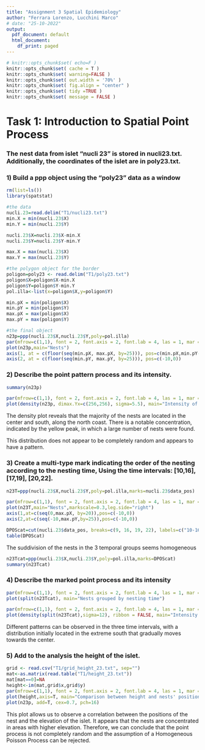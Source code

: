 ```yaml
---
title: "Assignment 3 Spatial Epidemiology"
author: "Ferrara Lorenzo, Lucchini Marco"
# date: "25-10-2022"
output:
  pdf_document: default
  html_document:
    df_print: paged
---
```


```r
# knitr::opts_chunk$set( echo=F )
knitr::opts_chunk$set( cache = T )
knitr::opts_chunk$set( warning=FALSE )
knitr::opts_chunk$set( out.width = '70%' )
knitr::opts_chunk$set( fig.align = "center" )
knitr::opts_chunk$set( tidy =TRUE )
knitr::opts_chunk$set( message = FALSE )
```

# Task 1: Introduction to Spatial Point Process

### The nest data from islet “nucli 23” is stored in nucli23.txt. Additionally, the coordinates of the islet are in poly23.txt.

### 1) Build a ppp object using the “poly23” data as a window

```r
rm(list=ls())
library(spatstat)
```

```r
#the data
nucli.23=read.delim("T1/nucli23.txt")
min.X = min(nucli.23$X)
min.Y = min(nucli.23$Y)

nucli.23$X=nucli.23$X-min.X
nucli.23$Y=nucli.23$Y-min.Y

max.X = max(nucli.23$X)
max.Y = max(nucli.23$Y)
```

```R
#the polygon object for the border
poligon=poly23 <- read.delim("T1/poly23.txt")
poligon$X=poligon$X-min.X
poligon$Y=poligon$Y-min.Y
pol.illa<-list(x=poligon$X,y=poligon$Y)

min.pX = min(poligon$X)
min.pY = min(poligon$Y)
max.pX = max(poligon$X)
max.pY = max(poligon$Y)
```

```R
#the final object
n23p=ppp(nucli.23$X,nucli.23$Y,poly=pol.illa)
par(mfrow=c(1,1), font = 2, font.axis = 2, font.lab = 4, las = 1, mar = c(1, 0, 1, 0))
plot(n23p,main="Nests")
axis(1, at = c(floor(seq(min.pX, max.pX, by=25))), pos=c(min.pX,min.pY-15))
axis(2, at = c(floor(seq(min.pY, max.pY, by=25))), pos=c(-10,0))
```

### 2) Describe the point pattern process and its intensity.

```r
summary(n23p)
```
```r
par(mfrow=c(1,1), font = 2, font.axis = 2, font.lab = 4, las = 1, mar = c(0, 0, 2, 0))
plot(density(n23p, dimax.Yx=c(256,256), sigma=5.5), main="Intensity of the point process")
```

The density plot reveals that the majority of the nests are located in the center and south, along the north coast. There is a notable concentration, indicated by the yellow peak, in which a large number of nests were found. 

This distribution does not appear to be completely random and appears to have a pattern.

### 3) Create a multi-type mark indicating the order of the nesting according to the nesting time, Using the time intervals: [10,16], [17,19], [20,22].

```r
n23T=ppp(nucli.23$X,nucli.23$Y,poly=pol.illa,marks=nucli.23$data_pos)
```


```r
par(mfrow=c(1,1), font = 2, font.axis = 2, font.lab = 4, las = 1, mar = c(2, 0, 2, 0))
plot(n23T,main="Nests",markscale=0.3,leg.side="right")
axis(1,at=c(seq(0,max.pX, by=20)),pos=c(-10,0))
axis(2,at=c(seq(-10,max.pY,by=25)),pos=c(-10,0))
```

```r
DPOScat=cut(nucli.23$data_pos, breaks=c(9, 16, 19, 22), labels=c("10-16","17-19","20-22"))
table(DPOScat)
```


The suddivision of the nests in the 3 temporal groups seems homogeneous

```r
n23Tcat=ppp(nucli.23$X,nucli.23$Y,poly=pol.illa,marks=DPOScat)
summary(n23Tcat)
```

### 4) Describe the marked point process and its intensity

```r
par(mfrow=c(1,1), font = 2, font.axis = 2, font.lab = 4, las = 1, mar = c(0, 0, 1, 0))
plot(split(n23Tcat), main="Nests grouped by nesting time")
```

```r
par(mfrow=c(1,1), font = 2, font.axis = 2, font.lab = 4, las = 1, mar = c(0, 0, 1, 0))
plot(density(split(n23Tcat),sigma=12), ribbon = FALSE, main="Intensity plots")
```

Different patterns can be observed in the three time intervals, with a distribution initially located in the extreme south that gradually moves towards the center.

### 5) Add to the analysis the height of the islet.

```r
grid <- read.csv("T1/grid_height_23.txt", sep="")
mat<-as.matrix(read.table("T1/height_23.txt"))
mat[mat==0]=NA
height<-im(mat,grid$x,grid$y)
par(mfrow=c(1,1), font = 2, font.axis = 2, font.lab = 4, las = 1, mar = c(0, 0, 2, 0))
plot(height,axis=T, main="Comparison between height and nests' position")
plot(n23p, add=T, cex=0.7, pch=16)
```

This plot allows us to observe a correlation between the positions of the nest and the elevation of the islet. It appears that the nests are concentrated in areas with higher elevation. Therefore, we can conclude that the point process is not completely random and the assumption of a Homogeneous Poisson Process can be rejected.

\newpage
